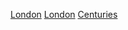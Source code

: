 {{portal|倫敦}}
[[Category:各城市各世紀|London]]
[[Category:各世紀英格蘭|London]]
[[Category:依時期劃分的倫敦歷史|Centuries]]